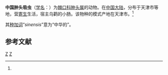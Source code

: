 {{Speciesbox
| genus = Chaunocephalus
| species = sinensis
| authority = Ku, Chiu, Li et Zhu, 1974<ref name='id10146'>{{cite web| url =http://www.bioinfo.cn/db05/BjdwSpecies.php?action=view&id=10146| title =中国肿头吸虫| work =《中国动物物种编目数据库》| publisher =中国科学院微生物研究所| author =中国科学院动物研究所| accessdate =2009-04-16| deadurl =yes| archiveurl =https://web.archive.org/web/20160305054048/http://www.bioinfo.cn/db05/BjdwSpecies.php?action=view&id=10146| archivedate =2016-03-05}}</ref>
}}

'''中国肿头吸虫'''（[[学名|学名]]：{{lang|la|''Chaunocephalus sinensis''}}）为[[棘口科|棘口科]][[肿头属|肿头属]]的动物。在[[中国大陆|中国大陆]]，分布于天津市等地，营[[寄生|寄生]]生活，宿主乌鹳的小肠。该物种的模式产地在天津市。<ref name='id10146'/>

其[[种加词|种加词]]“''sinensis''”意为“中华的”。

== 参考文献 ==
{{reflist}}

{{Taxonbar}}

[[Category:肿头属|Z]]
[[Category:1974年描述的动物|Z]]


{{吸虫小作品}}